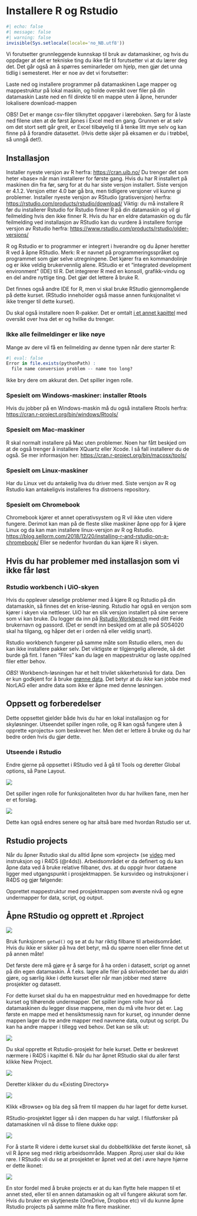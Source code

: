 # Installere R og Rstudio 

```r
#| echo: false
#| message: false
#| warning: false
invisible(Sys.setlocale(locale='no_NB.utf8'))
```

Vi forutsetter grunnleggende kunnskap til bruk av datamaskiner, og hvis du oppdager at det er tekniske ting du ikke får til forutsetter vi at du lærer deg det. Det går også an å spørres seminarleder om hjelp, men gjør det unna tidlig i semesteret. Her er noe av det vi forutsetter: 

Laste ned og installere programmer på datamaskinen
Lage mapper og mappestruktur på lokal maskin, og holde oversikt over filer på din datamaskin 
Laste ned en fil direkte til en mappe uten å åpne, herunder lokalisere download-mappen 


OBS! Det er mange csv-filer tilknyttet oppgaver i læreboken. Sørg for å laste ned filene uten at de først åpnes i Excel med en gang. Grunnen er at selv om det stort sett går greit, er Excel tilbøyelig til å tenke litt mye selv og kan finne på å forandre datasettet. (Hvis dette skjer på eksamen er du i trøbbel, så unngå det!). 




## Installasjon 
Installer nyeste versjon av R herfra: [https://cran.uib.no/](https://cran.uib.no/) Du trenger det som heter «base» når man installerer for første gang. Hvis du har R installert på maskinen din fra før, sørg for at du har siste versjon installert. Siste versjon er 4.1.2. Versjon etter 4.0 bør gå bra, men tidligere versjoner vil kunne gi problemer. 
Installer nyeste versjon av RStudio (gratisversjon) herfra: [https://rstudio.com/products/rstudio/download/](https://rstudio.com/products/rstudio/download/ )
Viktig: du må installere R før du installerer Rstudio for Rstudio finner R på din datamaskin og vil gi feilmelding hvis den ikke finner R. 
Hvis du har en eldre datamaskin og du får feilmelding ved installasjon av RStudio kan du vurdere å installere forrige versjon av Rstudio herfra: [https://www.rstudio.com/products/rstudio/older-versions/](https://www.rstudio.com/products/rstudio/older-versions/) 

R og Rstudio er to programmer er integrert i hverandre og du åpner heretter R ved å åpne RStudio. Merk: 
R er navnet på programmeringsspråket og programmet som gjør selve utregningene. Det kjører fra en kommandolinje og er ikke veldig brukervennlig alene. 
RStudio er et "integrated development environment" (IDE) til R. Det integrerer R med en konsoll, grafikk-vindu og en del andre nyttige ting. Det gjør det lettere å bruke R.

Det finnes også andre IDE for R, men vi skal bruke RStudio gjennomgående på dette kurset. (RStudio inneholder også masse annen funksjonalitet vi ikke trenger til dette kurset). 

Du skal også installere noen R-pakker. Det er omtalt [i et annet kapittel](https://torbskar.github.io/KvantForkurs_SOS_MA/kort_intro_R.html#r-pakker) med oversikt over hva det er og hvilke du trenger. 

### Ikke alle feilmeldinger er like nøye
Mange av dere vil få en feilmelding av denne typen når dere starter R: 

```r
#| eval: false
Error in file.exists(pythonPath) : 
  file name conversion problem -- name too long?
```

Ikke bry dere om akkurat den. Det spiller ingen rolle. 

### Spesielt om Windows-maskiner: installer Rtools
Hvis du jobber på en Windows-maskin må du også installere Rtools herfra: [https://cran.r-project.org/bin/windows/Rtools/](https://cran.r-project.org/bin/windows/Rtools/)

### Spesielt om Mac-maskiner
R skal normalt installere på Mac uten problemer. 
Noen har fått beskjed om at de også trenger å installere XQuartz eller Xcode. I så fall installerer du de også. Se mer informasjon her: [https://cran.r-project.org/bin/macosx/tools/](https://cran.r-project.org/bin/macosx/tools/)

### Spesielt om Linux-maskiner
Har du Linux vet du antakelig hva du driver med. Siste versjon av R og Rstudio kan antakeligvis installeres fra distroens repository. 

###	Spesielt om Chromebook 
Chromebook kjører et annet operativsystem og R vil ikke uten videre fungere. Derimot kan man på de fleste slike maskiner åpne opp for å kjøre Linux og da kan man installere linux-versjon av R og Rstudio. 
[https://blog.sellorm.com/2018/12/20/installing-r-and-rstudio-on-a-chromebook/](https://blog.sellorm.com/2018/12/20/installing-r-and-rstudio-on-a-chromebook/) 
Eller se nedenfor hvordan du kan kjøre R i skyen. 


## Hvis du har problemer med installasjon som vi ikke får løst

### Rstudio workbench i UiO-skyen
Hvis du opplever uløselige problemer med å kjøre R og Rstudio på din datamaskin, så finnes det en krise-løsning. Rstudio har også en versjon som kjører i skyen via nettleser. UiO har en slik versjon installert på sine servere som vi kan bruke. Du logger da inn på [Rstudio Workbench](https://rstudio-workbench.uio.no/) med ditt Feide brukernavn og passord. (Det er sendt inn beskjed om at alle på SOS4020 skal ha tilgang, og håper det er i orden nå eller veldig snart). 

Rstudio workbench fungerer på samme måte som Rstudio ellers, men du kan ikke installere pakker selv. Det viktigste er tilgjengelig allerede, så det burde gå fint. I fanen "Files" kan du lage en mappestruktur og laste opp/ned filer etter behov. 

*OBS*! Workbench-løsningen har et helt trivilet sikkerhetsnivå for data. Den er kun godkjent for å bruke [grønne data](https://www.uio.no/tjenester/it/sikkerhet/lsis/tillegg/lagring/infoklasser.html). Det betyr at du *ikke* kan jobbe med NorLAG eller andre data som ikke er åpne med denne løsningen. 


## Oppsett og forberedelser 
Dette oppsettet gjelder både hvis du har en lokal installasjon og for skyløsninger. Utseendet spiller ingen rolle, og R kan også fungere uten å opprette «projects» som beskrevet her. Men det er lettere å bruke og du har bedre orden hvis du gjør dette. 



###	Utseende i Rstudio
Endre gjerne på oppsettet i RStudio ved å gå til Tools og deretter Global options, så Pane Layout. 

![](images/oppsett1.png)  



Det spiller ingen rolle for funksjonaliteten hvor du har hvilken fane, men her er et forslag. 

![](images/oppsett2.png) 

Dette kan også endres senere og har altså bare med hvordan Rstudio ser ut. 

##	Rstudio projects 
Når du åpner Rstudio skal du alltid åpne som «project» (se [video](https://www-int.uio.no/studier/emner/sv/iss/SOSGEO1120/undervisningsvideoer/OpenR_forsteGang.mp4) med instruksjon og i R4DS (@r4ds)). Arbeidsområdet er da definert og du kan åpne data ved å bruke relative filbaner, dvs. at du oppgir hvor dataene ligger med utgangspunkt i prosjektmappen.
Se kursvideo og instruksjoner i R4DS og gjør følgende: 



Opprettet mappestruktur med prosjektmappen som øverste nivå og egne undermapper for data, script, og output. 





## Åpne RStudio og opprett et .Rproject 

![](images/proj2.png)  

Bruk funksjonen `getwd()` og se at du har riktig filbane til arbeidsområdet. Hvis du ikke er sikker på hva det betyr, må du spørre noen eller finne det ut på annen måte! 

Det første dere må gjøre er å sørge for å ha orden i datasett, script og annet på din egen datamaskin. Å f.eks. lagre alle filer på skrivebordet bør du aldri gjøre, og særlig ikke i dette kurset eller når man jobber med større prosjekter og datasett. 

For dette kurset skal du ha en mappestruktur med en hovedmappe for dette kurset og tilhørende undermapper. Det spiller ingen rolle hvor på datamaskinen du legger disse mappene, men du må vite hvor det er. Lag første en mappe med et hensiktsmessig navn for kurset, og innunder denne mappen lager du tre andre mapper med navnene data, output og script. Du kan ha andre mapper i tillegg ved behov. Det kan se slik ut: 

![](images/proj1.png) 


Du skal opprette et Rstudio-prosjekt for hele kurset. Dette er beskrevet nærmere i R4DS i kapittel 6. Når du har åpnet RStudio skal du aller først klikke New Project.

![](images/proj2.png)

Deretter klikker du du «Existing Directory»

![](images/proj3.png) 

Klikk «Browse» og bla deg så frem til mappen du har laget for dette kurset. 


RStudio-prosjektet ligger så i den mappen du har valgt. I filutforsker på datamaskinen vil nå disse to filene dukke opp: 


![](images/proj4.png)


For å starte R videre i dette kurset skal du dobbeltklikke det første ikonet, så vil R åpne seg med riktig arbeidsområde. Mappen .Rproj.user skal du ikke røre. 
I RStudio vil du se at prosjektet er åpnet ved at det i øvre høyre hjørne er dette ikonet: 

![](images/proj5.png)

En stor fordel med å bruke projects er at du kan flytte hele mappen til et annet sted, eller til en annen datamaskin og alt vil fungere akkurat som før. Hvis du bruker en skytjeneste (OneDrive, Dropbox etc) vil du kunne åpne Rstudio projects på samme måte fra flere maskiner. 